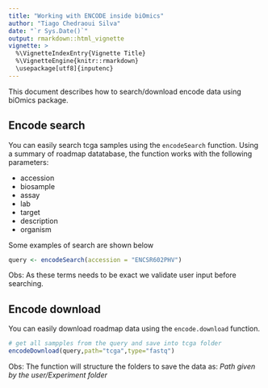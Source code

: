 ```yaml
---
title: "Working with ENCODE inside biOmics"
author: "Tiago Chedraoui Silva"
date: "`r Sys.Date()`"
output: rmarkdown::html_vignette
vignette: >
  %\VignetteIndexEntry{Vignette Title}
  %\VignetteEngine{knitr::rmarkdown}
  \usepackage[utf8]{inputenc}
---
```


This document describes how to search/download encode data using
biOmics package.
  
## Encode search
 You can easily search tcga samples using the `encodeSearch` function.
 Using a summary of roadmap datatabase, the function works with the
 following parameters:

*  accession
*  biosample
*  assay
*  lab
*  target
*  description
*  organism

Some examples of search are shown below
```r
query <- encodeSearch(accession = "ENCSR602PHV")
```

Obs: As these terms needs to be exact we validate user input before searching.

## Encode download
You can easily download roadmap data using the `encode.download` function.
 
```r
# get all sampples from the query and save into tcga folder
encodeDownload(query,path="tcga",type="fastq") 
```

Obs: The function will structure the folders to save the data as:
_Path given by the user/Experiment folder_
